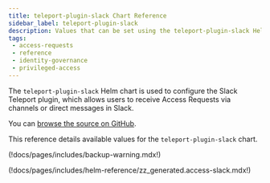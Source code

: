 ```yaml
---
title: teleport-plugin-slack Chart Reference
sidebar_label: teleport-plugin-slack
description: Values that can be set using the teleport-plugin-slack Helm chart
tags:
 - access-requests
 - reference
 - identity-governance
 - privileged-access
---
```


The `teleport-plugin-slack` Helm chart is used to configure the Slack Teleport plugin, which allows users to receive Access Requests via channels or direct messages in Slack.

You can [browse the source on GitHub](https://github.com/gravitational/teleport/tree/v(=teleport.version=)/examples/chart/access/slack).

This reference details available values for the `teleport-plugin-slack` chart.

(!docs/pages/includes/backup-warning.mdx!)

(!docs/pages/includes/helm-reference/zz_generated.access-slack.mdx!)
